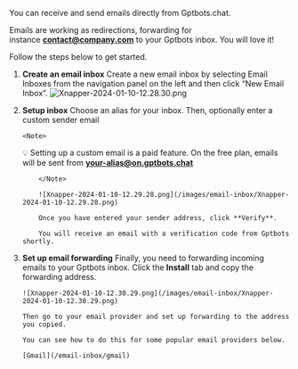You can receive and send emails directly from Gptbots.chat.

Emails are working as redirections, forwarding for instance **contact@company.com** to your Gptbots inbox. You will love it!

Follow the steps below to get started.

1.  **Create an email inbox**
    Create a new email inbox by selecting Email Inboxes from the navigation panel on the left and then click “New Email Inbox”.
    ![Xnapper-2024-01-10-12.28.30.png](/images/email-inbox/Xnapper-2024-01-10-12.28.30.png)
2.  **Setup inbox**
    Choose an alias for your inbox.
    Then, optionally enter a custom sender email

        <Note>

    💡 Setting up a custom email is a paid feature. On the free plan, emails will be sent from **your-alias@on.gptbots.chat**

            </Note>

            ![Xnapper-2024-01-10-12.29.28.png](/images/email-inbox/Xnapper-2024-01-10-12.29.28.png)

            Once you have entered your sender address, click **Verify**.

            You will receive an email with a verification code from Gptbots shortly.

3.  **Set up email forwarding**
    Finally, you need to forwarding incoming emails to your Gptbots inbox.
    Click the **Install** tab and copy the forwarding address.

        ![Xnapper-2024-01-10-12.30.29.png](/images/email-inbox/Xnapper-2024-01-10-12.30.29.png)

        Then go to your email provider and set up forwarding to the address you copied.

        You can see how to do this for some popular email providers below.

        [Gmail](/email-inbox/gmail)
